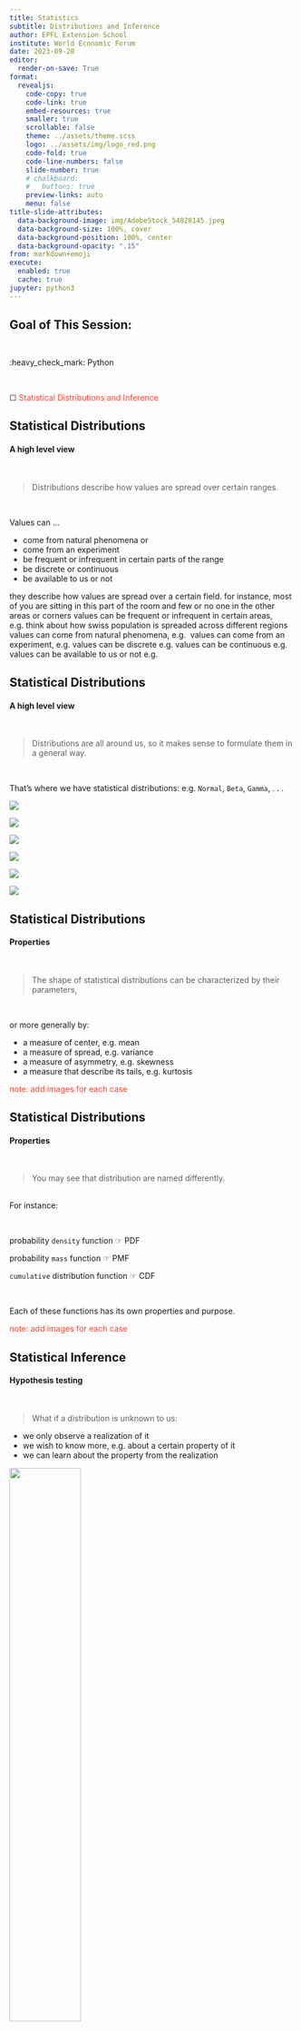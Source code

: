 ```yaml
---
title: Statistics 
subtitle: Distributions and Inference
author: EPFL Extension School
institute: World Economic Forum
date: 2023-09-28
editor:
  render-on-save: True
format:
  revealjs:
    code-copy: true
    code-link: true
    embed-resources: true
    smaller: true
    scrollable: false
    theme: ../assets/theme.scss
    logo: ../assets/img/logo_red.png
    code-fold: true
    code-line-numbers: false
    slide-number: true
    # chalkboard:
    #   buttons: true
    preview-links: auto
    menu: false
title-slide-attributes:
  data-background-image: img/AdobeStock_54828145.jpeg
  data-background-size: 100%, cover
  data-background-position: 100%, center
  data-background-opacity: ".15"
from: markdown+emoji
execute:
  enabled: true
  cache: true
jupyter: python3
---
```


## {chalkboard-buttons="false" background-image="../assets/img/AdobeStock_536776996.jpeg"  background-size="cover"}

 
[Goal of This Session:]{style="font-size: 1.5em; font-weight: bold;"}

<br>


:heavy_check_mark: Python

<br>

&#9744; [Statistical Distributions and Inference]{style="color:#ff412c;"}


## Statistical Distributions
#### A high level view

<br>

> Distributions describe how values are spread over certain ranges.

<br>

Values can … 


- come from natural phenomena or
- come from an experiment
- be frequent or infrequent in certain parts of the range
- be discrete or continuous 
- be available to us or not





::: notes
they describe how values are spread over a certain field. for instance, most of you are sitting in this part of the room and few or no one in the other areas or corners
values can be frequent or infrequent in certain areas, e.g. think about how swiss population is spreaded across different regions
values can come from natural phenomena, e.g. 
values can come from an experiment, e.g.
values can be discrete e.g.
values can be continuous e.g.
values can be available to us or not e.g.
:::

## Statistical Distributions
#### A high level view

<br>

> Distributions are all around us, so it makes sense to formulate them in a general way. 

<br>

That's where we have statistical distributions: e.g.
<span class="fragment" fragment-index=1>`Normal`, </span>
<span class="fragment" fragment-index=2>`Beta`, </span>
<span class="fragment" fragment-index=3>`Gamma`, . . .</span>

::: {.fragment fragment-index=1 .absolute top="370" left="50" width="200"}
![](img/normal.png)
:::
::: {.fragment fragment-index=1 .absolute top="470" left="50" width="300"}
![](img/normal1.png)
:::

::: {.fragment fragment-index=2 .absolute top="570" left="400" width="200"}
![](img/beta.png)
:::
::: {.fragment fragment-index=2 .absolute top="300"  left="380"  width="300"}
![](img/beta1.png)
:::

::: {.fragment fragment-index=3 .absolute top="370" right="80" width="150"}
![](img/gamma.png)
:::
::: {.fragment fragment-index=3 .absolute top="470" right="10" width="300"}
![](img/gamma1.png)
:::

## Statistical Distributions
#### Properties

<br>

> The shape of statistical distributions can be characterized by their parameters, 

<br>

or more generally by: 

- a measure of center, e.g. mean
- a measure of spread, e.g. variance
- a measure of asymmetry, e.g. skewness
- a measure that describe its tails, e.g. kurtosis

[note: add images for each case]{style="color:#ff412c;"}


## Statistical Distributions
#### Properties

<br>

> You may see that distribution are named differently.

<br>
For instance:

<br>

probability `density` function ☞ PDF

probability `mass` function ☞ PMF

`cumulative` distribution function ☞ CDF

<br>

Each of these functions has its own properties and purpose.

[note: add images for each case]{style="color:#ff412c;"}

## Statistical Inference
#### Hypothesis testing

<br>

> What if a distribution is unknown to us: 

- we only observe a realization of it
- we wish to know more, e.g. about a certain property of it
- we can learn about the property from the realization

<!-- <br> -->


![](img/AdobeStock_430401370.jpeg){width="50%" height="50%" fig-align="center" }


::: notes
certain property: eg mean in Normal or proportion p in Bernoulli
:::

## Statistical Inference
#### Hypothesis testing

<br>

> Learning from a realization versus learning from true distribution❓ 

<br>

How big is the gap? 🧐

- this is an inferential question
- the gap is negligible for large samples

## Hands-on session warm-up
#### Example of Normal distribution

<br>

```python
#| echo: true
#| eval: true 
#| code-fold: false
#| code-line-numbers: 1,4,7
from scipy.stats import norm

# set the mean and standard deviation
m, s = 0, 1 

# find the theoretical properties
mean, var, skew, kurt = norm.stats(m, s, moments='mvsk')
display(mean, var, skew, kurt)
```

## Hands-on session warm-up
#### Example of Normal distribution
<br>

::: panel-tabset

### plot


```python
#| echo: true
#| eval: true
#| code-fold: true
#| code-line-numbers: 6,9
import numpy as np
import matplotlib.pyplot as plt
from scipy.stats import norm

# drawing 100000 samples from normal(m,s) distribution 
sample = norm.rvs(m, s, size = (100000,1)) 

# plot probability distribution
plt.hist(sample, bins='auto', density=True) 

plt.xlabel('sample values')
plt.title('Normal PDF')
plt.show()
```

### data

```python
#| echo: false
#| eval: true
from scipy.stats import norm

# drawing 100000 samples from normal(m,s) distribution 
sample = norm.rvs(m, s, size = (100000,1))
display(sample) 
```

:::

## {chalkboard-buttons="false" background-image="../assets/img/Handson_AdobeStock_316152114.jpeg" background-position="center"  background-repeat="no-repeat" background-opacity="0.5" background-size="cover"}

![](../assets/img/python-logo-inkscape.svg){width="30%" height="30%" fig-align="center"}

Let's begin:

- Open the Jupyter notebook in `Day1-02/hands-on.ipynb`
- Follow the instructions in the notebook, and provide your answers in the code cells
- You will be able to find the solution notebook by the end of the day in `Day1-02/hands-on-solution.ipynb`

::: footer
:::
<!-- ## Solutions

::: info-box
You will be able to find the solution notebook by the end of the day in `Day1-02/hands-on-solution.ipynb`
::: -->

## {chalkboard-buttons="false" background-image="../assets/img/QA_AdobeStock_206674448.jpeg" background-position="center"  background-repeat="no-repeat" background-opacity="0.9" background-size="cover"}

## {chalkboard-buttons="false" background-image="../assets/img/Lunch_AdobeStock_561720123.jpeg"  background-size="100%, cover" background-position="center" background-opacity="0.5"}

::: footer

:::











